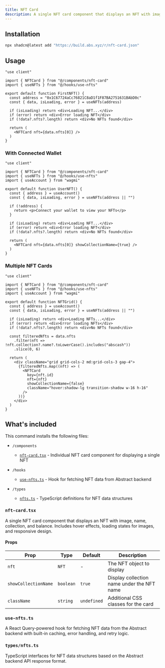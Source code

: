 ```yaml
---
title: NFT Card
description: A single NFT card component that displays an NFT with image, name, collection, and balance
---
```


<ComponentPreview name="nft-card" />

## Installation

```bash
npx shadcn@latest add "https://build.abs.xyz/r/nft-card.json"
```

## Usage


```tsx
"use client"

import { NFTCard } from "@/components/nft-card"
import { useNFTs } from "@/hooks/use-nfts"

export default function FirstNFT() {
  const address = "0x1C67724aCc76821C8aD1f1F87BA2751631BAbD0c"
  const { data, isLoading, error } = useNFTs(address)
  
  if (isLoading) return <div>Loading NFT...</div>
  if (error) return <div>Error loading NFT</div>
  if (!data?.nfts?.length) return <div>No NFTs found</div>
  
  return (
    <NFTCard nft={data.nfts[0]} />
  )
}
```

### With Connected Wallet

```tsx
"use client"

import { NFTCard } from "@/components/nft-card"
import { useNFTs } from "@/hooks/use-nfts"
import { useAccount } from "wagmi"

export default function UserNFT() {
  const { address } = useAccount()
  const { data, isLoading, error } = useNFTs(address || "")
  
  if (!address) {
    return <p>Connect your wallet to view your NFTs</p>
  }
  
  if (isLoading) return <div>Loading NFT...</div>
  if (error) return <div>Error loading NFT</div>
  if (!data?.nfts?.length) return <div>No NFTs found</div>
  
  return (
    <NFTCard nft={data.nfts[0]} showCollectionName={true} />
  )
}
```

### Multiple NFT Cards

```tsx
"use client"

import { NFTCard } from "@/components/nft-card"
import { useNFTs } from "@/hooks/use-nfts"
import { useAccount } from "wagmi"

export default function NFTGrid() {
  const { address } = useAccount()
  const { data, isLoading, error } = useNFTs(address || "")
  
  if (isLoading) return <div>Loading NFTs...</div>
  if (error) return <div>Error loading NFTs</div>
  if (!data?.nfts?.length) return <div>No NFTs found</div>
  
  const filteredNfts = data.nfts
    .filter(nft => !nft.collection?.name?.toLowerCase().includes("abscash"))
    .slice(0, 6)
  
  return (
    <div className="grid grid-cols-2 md:grid-cols-3 gap-4">
      {filteredNfts.map((nft) => (
        <NFTCard 
          key={nft.id} 
          nft={nft} 
          showCollectionName={false}
          className="hover:shadow-lg transition-shadow w-16 h-16"
        />
      ))}
    </div>
  )
}
```

## What's included

This command installs the following files:

- `/components`
  - [`nft-card.tsx`](#nft-cardtsx) - Individual NFT card component for displaying a single NFT

- `/hooks`
  - [`use-nfts.ts`](#use-nftsts) - Hook for fetching NFT data from Abstract backend

- `/types`
  - [`nfts.ts`](#typesnftsts) - TypeScript definitions for NFT data structures

### `nft-card.tsx`

A single NFT card component that displays an NFT with image, name, collection, and balance. Includes hover effects, loading states for images, and responsive design.

<ComponentSource src="registry/new-york/blocks/nft-card/nft-card.tsx" />

#### Props

| Prop | Type | Default | Description |
| --- | --- | --- | --- |
| `nft` | `NFT` | - | The NFT object to display |
| `showCollectionName` | `boolean` | `true` | Display collection name under the NFT name |
| `className` | `string` | `undefined` | Additional CSS classes for the card |

### `use-nfts.ts`

A React Query-powered hook for fetching NFT data from the Abstract backend with built-in caching, error handling, and retry logic.

<ComponentSource src="registry/new-york/blocks/nft-card/hooks/use-nfts.ts" />

### `types/nfts.ts`

TypeScript interfaces for NFT data structures based on the Abstract backend API response format.

<ComponentSource src="/types/nfts.ts" />
